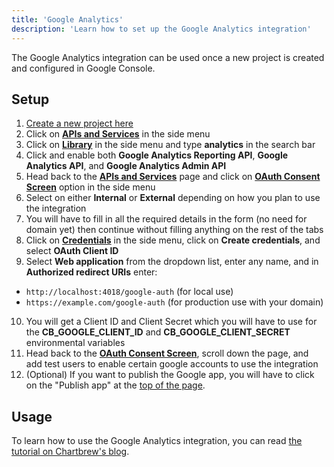 ```yaml
---
title: 'Google Analytics'
description: 'Learn how to set up the Google Analytics integration'
---
```


The Google Analytics integration can be used once a new project is created and configured in Google Console.

## Setup

1. [Create a new project here](https://console.cloud.google.com/projectcreate)
2. Click on [**APIs and Services**](https://console.cloud.google.com/apis/dashboard) in the side menu
3. Click on [**Library**](https://console.cloud.google.com/apis/library) in the side menu and type **analytics** in the search bar
4. Click and enable both **Google Analytics Reporting API**, **Google Analytics API**, and **Google Analytics Admin API**
5. Head back to the [**APIs and Services**](https://console.cloud.google.com/apis/dashboard) page and click on [**OAuth Consent Screen**](https://console.cloud.google.com/apis/credentials/consent) option in the side menu
6. Select on either **Internal** or **External** depending on how you plan to use the integration
7. You will have to fill in all the required details in the form (no need for domain yet) then continue without filling anything on the rest of the tabs
8. Click on [**Credentials**](https://console.cloud.google.com/apis/credentials) in the side menu, click on **Create credentials**, and select **OAuth Client ID**
9. Select **Web application** from the dropdown list, enter any name, and in **Authorized redirect URIs** enter:
  * `http://localhost:4018/google-auth` (for local use)
  * `https://example.com/google-auth` (for production use with your domain)
10. You will get a Client ID and Client Secret which you will have to use for the **CB_GOOGLE_CLIENT_ID** and **CB_GOOGLE_CLIENT_SECRET** environmental variables
11. Head back to the [**OAuth Consent Screen**](https://console.cloud.google.com/apis/credentials/consent), scroll down the page, and add test users to enable certain google accounts to use the integration
12. (Optional) If you want to publish the Google app, you will have to click on the "Publish app" at the [top of the page](https://console.cloud.google.com/apis/credentials/consent).

## Usage

To learn how to use the Google Analytics integration, you can read [the tutorial on Chartbrew's blog](https://chartbrew.com/blog/integrate-google-analytics-ga4-with-your-chartbrew-dashboards/).